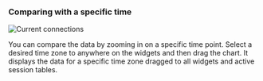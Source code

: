 ### Comparing with a specific time

<InDoc product="postgresql,mysql,oracle-pro,oracle"><ImgLang img='db-count-trend-extend-time.png' desc='Active sessions' /></InDoc>

<InDoc product="redis"><ImgLang img='db-count-trend-extend-time-redis.png' desc='Number of instructions processed per second' /></InDoc>

<InDoc product="altibase,cubrid,mssql"><ImgLang img='db-count-trend-extend-time-altibase.png' desc='Number of instructions processed per second' multi="true" /></InDoc>

<InDoc product="mongodb">

![Current connections](/img/db-count-trend-extend-time-mongodb.png)

</InDoc>

You can compare the data by zooming in on a specific time point. Select a desired time zone to anywhere on the widgets and then drag the chart. It displays the data for a specific time zone dragged to all widgets and active session tables.
